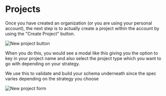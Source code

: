 # Projects

Once you have created an organization (or you are using your personal account), the next step is to actually create a project within the account by using the "Create Project" button.

![New project button](/new-project-button.png)

When you do this, you would see a modal like this giving you the option to key in your project name and also select the project type which you want to go with depending on your strategy.

We use this to validate and build your schema underneath since the spec varies depending on the strategy you choose

![New project form](/new-project-form.png)
